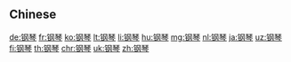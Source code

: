 {{also|鋼琴}}
==Chinese==
{{zh-see|鋼琴}}

[[de:钢琴]]
[[fr:钢琴]]
[[ko:钢琴]]
[[lt:钢琴]]
[[li:钢琴]]
[[hu:钢琴]]
[[mg:钢琴]]
[[nl:钢琴]]
[[ja:钢琴]]
[[uz:钢琴]]
[[fi:钢琴]]
[[th:钢琴]]
[[chr:钢琴]]
[[uk:钢琴]]
[[zh:钢琴]]
